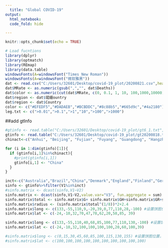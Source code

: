 ```yaml
---
  title: "Global COVID-19"
output:
  html_notebook:
  code_fold: hide

---
```

  
```r
knitr::opts_chunk$set(echo = TRUE)

# Load fucntions
library(dplyr)
library(optmatch)
library(REmap)
library(data.table)
windowsFonts(A=windowsFont("Times New Roman"))
windowsFonts(A=windowsFont("微软雅黑"))
dat <- read.csv("C:/Users/32601/Desktop/covid-19_plot/20200821.csv",header = T) #每百万人死亡率
dat$MRate <- as.numeric(gsub(",","", dat$Deaths))
dat$color <- as.numeric(cut(dat$MRate, c(0, 0.1, 1, 10, 100,1000,10000)))
dat$region <- dat$锘緾ountry
dat$region <- dat$Country
color <- c("#EFEDF5","#DADAEB","#BCBDDC","#8c88b5","#665d9c","#4a2180") #设置地图颜色
leg.txt <- c(">0.01",">0.1",">1","10",">100",">1000")
```

##add gtInfo
```r
#gtinfo <- read.table("C:/Users/32601/Desktop/covid-19_plot/gt6_1.txt",sep="\t")
gtinfo <- read.table("C:/Users/32601/Desktop/covid-19_plot/gt20200818.txt",sep="\t")
chinact<-c("Anhui", "Beijing", "Fujian", "Fuyang", "Guangdong", "Hangzhou", "Hefei", "Hong Kong", "Jiangsu", "Jiangxi", "Jingzhou", "Jiujiang", "Lishui", "Nanchang", "Shandong", "Shanghai", "Shenzhen", "Sichuan", "Taiwan", "Wuhan", "Wuhan-Hu-1", "Xinyu", "Yunnan", "Zhejiang","Xinyu","Tianmen","Shangrao","NanChang","Lishui","Jiujiang","Jingzhou","Jiangxi","Harbin")

for (i in 1:dim(gtinfo)[1]){
  if (gtinfo[i,1]%in%chinact){
    #print(gtinfo[i,1])
    gtinfo[i,1] <- "China"
  }
}

inct<-c("Australia","Brazil","China","Denmark","England","Finland","Germany","Russia","Sweden","USA","India")
sinfo <- gtinfo%>%filter(V1%in%inct)
#sinfo.matrix <- dcast(sinfo,V1~V2) 
sinfo.matrix <- dcast(sinfo,V1~V2,value.var="V3", fun.aggregate = sum)
sinfo.matrix$total <- sinfo.matrix$G+ sinfo.matrix$GH+sinfo.matrix$GR+sinfo.matrix$L+sinfo.matrix$O+sinfo.matrix$S+sinfo.matrix$V
sinfo.matrix$radius <- (sinfo.matrix$total^(1/8))*2+2.4
sinfo.matrix$long <- c(133,-55,110,9,-20,39,0,77,110,28,-100) #设置饼图位置，这里要手动调试，(Australia Brazil China, *Denmark   *England   *Finland   *Germany   ***India Russia    *Sweden    USA)
sinfo.matrix$lat <- c(-24,-10,32,70,47,78,62,20,58,85, 39)

sinfo.matrix$long <- c(133,-55,110,40,68,85,100,77,110,130,-100) #设置饼图位置，这里要手动调试，注意UK
sinfo.matrix$lat <- c(-24,-10,32,100,100,100,100,20,60,100,39)

#sinfo.matrix$long <- c(0,15,30,45,60,85,100,115,130,155) #设置饼图位置，这里要手动调试，注意UK
#sinfo.matrix$lat <- c(100,100,100,100,100,100,100,100,100,100)

```
